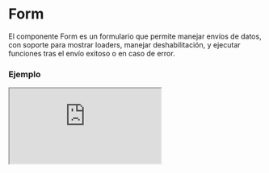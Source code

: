 
# Form

El componente Form es un formulario que permite manejar envíos de datos, con soporte para mostrar loaders, manejar deshabilitación, y ejecutar funciones tras el envío exitoso o en caso de error.

### Ejemplo

<Iframe minHeightIframe="30dvh" src="https://fenextjs-component-storybook.vercel.app/iframe.html?args=&id=component-form--index&viewMode=story" />

### Importacion

Para importar el componente Form, se puede hacer desde fenextjs

```tsx copy
import { Form } from "fenextjs";
```

### Parametros

| Parametro | Tipo | Requerido | Default | Descripcion |
| --------- | ---- | --------- | ------- | ----------- |
| id | string | no | '' | Identificador único para el formulario, útil para eventos o seguimiento. |
| data | any | sí | undefined | Datos iniciales que el formulario manejará durante el envío. |
| onSubmit | RequestProps\<D, R, E, T\> | no | undefined | Función para manejar el envío de datos del formulario. |
| onAfterSubmit | (data: RequestResultDataProps\<R, E, T\>) =\> void | no | undefined | Función que se ejecuta después de un envío exitoso del formulario. |
| disabled | boolean | no | true | Indica si el formulario está deshabilitado, bloqueando su envío. |
| loader | boolean | no | false | Muestra un loader mientras el formulario está siendo enviado. |
| className | string | no | '' | Clase CSS para aplicar estilos personalizados al formulario. |
| children | ReactNode | no | undefined | Contenido que se renderiza dentro del formulario, como inputs o botones. |

### Gestión de Envío

El componente maneja el envío de datos mediante la función 'onSubmit', y permite realizar acciones adicionales mediante 'onAfterSubmit' tras el éxito o fallo en el envío.

| Propiedad | Uso | Descripción |
| --- | --- | --- |
| onSubmit | Maneja el envío de datos y devuelve el resultado de la operación. | Función que puede incluir lógica personalizada para gestionar los datos que se envían. |
| onAfterSubmit | Ejecuta acciones después del envío exitoso, como el seguimiento de eventos. | Función opcional que recibe los datos del resultado del envío y permite manejar la lógica post-envío. |

### Storybook

Para ver el storybook del componente lo puede hacer con este [link](https://fenextjs-component-storybook.vercel.app/?path=/story/component-form--index)

### Usos

- Uso básico

```tsx copy
<Form data={{ field: 'value' }} onSubmit={(data) => console.log(data)}>Enviar</Form>
```

- Formulario con deshabilitación y loader

```tsx copy
<Form data={{ field: 'value' }} disabled={true} loader={true}>Enviar</Form>
```

- Formulario con acción después del envío

```tsx copy
<Form data={{ field: 'value' }} onAfterSubmit={(result) => console.log('Envío exitoso', result)}>Enviar</Form>
```

